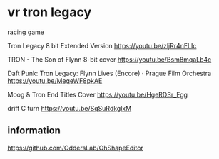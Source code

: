 # vr tron legacy

racing game

Tron Legacy 8 bit Extended Version
https://youtu.be/zljRr4nFLIc

TRON - The Son of Flynn 8-bit cover
https://youtu.be/Bsm8mqaLb4c

Daft Punk: Tron Legacy: Flynn Lives (Encore) · Prague Film Orchestra
https://youtu.be/MeqeWF8pkAE

Moog & Tron End Titles Cover
https://youtu.be/HgeRDSr_Fgg

drift C turn
https://youtu.be/SqSuRdkglxM


## information

https://github.com/OddersLab/OhShapeEditor
